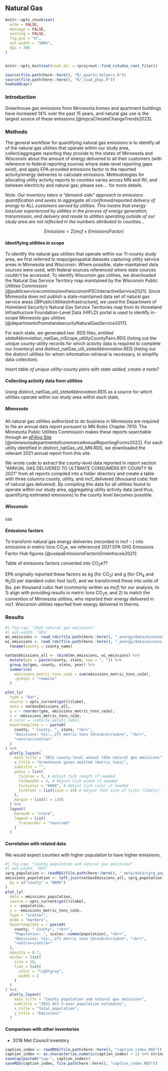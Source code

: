 ## Natural Gas

```r
knitr::opts_chunk$set(
  echo = FALSE,
  message = FALSE,
  warning = FALSE,
  fig.pos = "H",
  out.width = "100%",
  dpi = 300
)


knitr::opts_knit$set(root.dir = rprojroot::find_rstudio_root_file())
```

```r
source(file.path(here::here(), "R/_quarto_helpers.R"))
source(file.path(here::here(), "R/_load_pkgs.R"))
hookaddcap()
```

### Introduction

Greenhouse gas emissions from Minnesota homes and apartment buildings have increased 14% over the past 15 years, and natural gas use is the largest source of these emissions [@mpcaClimateChangeTrends2023].

### Methods

The general workflow for quantifying natural gas emissions is to identify all of the natural gas utilities that operate within our study area, collect/aggregate reporting they provide to the states of Minnesota and Wisconsin about the amount of energy delivered to all their customers (with reference to federal reporting sources where state-level reporting gaps exist), and apply EPA-provided emissions factor to the reported activity/energy deliveries to calculate emissions. Methodologies for allocating utility activity reports to counties varies across MN and WI, and between electricity and natural gas; please see.... for more details.

*Note: Our inventory takes a "demand-side" approach to emissions quantification and seeks to aggregate all confirmed/reported delivery of energy to ALL customers served by utilities. This means that energy loss/use experienced by utilities in the process of energy generation, transmission, and delivery and resale to utilities operating outside of our study area are not reflected in the numbers attributed to counties...*

$$Emissions = \Sigma (mcf \times {Emissions Factor}) $$

#### Identifying utilities in scope

To identify the natural gas utilities that operate within our 11-county study area, we first referred to maps/geospatial datasets capturing utility service areas in Minnesota and Wisconsin. Where possible, state-maintained data sources were used, with federal sources referenced where state sources couldn't be accessed. To identify Wisconsin gas utilities, we downloaded the Natural Gas Service Territory map maintained by the Wisconsin Public Utilities Commission [@publicservicecommissionofwisconsinPSCInteractiveService2021]. Since Minnesota does not publish a state-maintained data set of natural gas service areas [@PublicUtilitiesInfrastructure], we used the Department of Homeland Security's Natural Gas Service Territories map from its Homeland Infrastructure Foundation-Level Data (HIFLD) portal is used to identify in-scope Minnesota gas utilities [@departmentofhomelandsecurityNaturalGasService2017].

For each state, we generated two .RDS files, entitled *stateAbbreviation*\_natGas_inScope_utilityCountyPairs.RDS (listing out the unique county-utility records for which activity data is required to complete our inventory) and distinct_natGas_util\_*stateAbbreviation*.RDS (listing out the distinct utilities for whom information retrieval is necessary, to simplify data collection).

*Insert table of unique utility-county pairs with state added, create a meta?*

#### Collecting activity data from utilities

Using distinct_natGas_util\_*stateAbbreviation*.RDS as a source for which utilities operate within our study area within each state,

##### Minnesota

All natural gas utilities authorized to do business in Minnesota are required to file an annual data report pursuant to MN Rules Chapter 7610. The Minnesota Public Utilities Commission makes these reports searchable through an [eFiling Site](https://www.edockets.state.mn.us/EFiling/edockets/searchDocuments.do?method=eDocketsResult&docketYear=22&docketNumber=19) [@minnesotadepartmentofcommerceAnnualReportingForms2022]. For each utility identified in distinct_natGas_util_MN.RDS, we downloaded the relevant 2021 annual report from this site.

We wrote code to extract the county-level data reported in report section "ANNUAL GAS DELIVERED TO ULTIMATE CONSUMERS BY COUNTY IN 2021" from all reports compiled into a folder directory and create a table with three columns county, utility, and mcf_delivered (thousand cubic feet of natural gas delivered). By compiling this data for all utilities found to operate within our study area, aggregating utility activity data (and thus, quantifying estimated emissions) to the county level becomes possible.

##### Wisconsin

sss

#### Emissions factors

To transform natural gas energy deliveries (recorded in mcf -- ) into emissions in metric tons CO~2~e, we referenced 2021 EPA GHG Emissions Factor Hub figures [@usepaEmissionsFactorsGreenhouse2021]:

Table of emissions factors converted into CO~2~e??

EPA originally reported these factors as kg (for CO~2~) and g (for CH~4~ and N~2~O) per standard cubic foot (scf), and we transformed these into units of lbs. per thousand cubic feet (commonly written as *mcf*) for our analysis, to 1) align with providing results in metric tons CO~2~e, and 2) to match the convention of Minnesota utilities, who reported their energy delivered in mcf. Wisconsin utilities reported their energy delivered in therms.

### Results

```r
#| fig-cap: "2021 natural gas emissions"
#| out-width: "95%"
mn_emissions <- read_rds(file.path(here::here(), "_energy/data/minnesota_county_GasEmissions.RDS"))
wi_emissions <- read_rds(file.path(here::here(), "_energy/data/wisconsin_county_GasEmissions.RDS")) %>%
  rename(county = county_name)

natGasEmissions_all <- rbind(mn_emissions, wi_emissions) %>%
  mutate(geo = paste(county, state, sep = ", ")) %>%
  group_by(geo, county, state, year) %>%
  summarise(
    emissions_metric_tons_co2e = sum(emissions_metric_tons_co2e),
    .groups = "rowwise"
  )

plot_ly(
  type = "bar",
  source = opts_current$get()$label,
  data = natGasEmissions_all,
  y = ~ reorder(geo, emissions_metric_tons_co2e),
  x = ~emissions_metric_tons_co2e,
  # color = ~vehicle_weight_label,
  hovertemplate = ~ paste0(
    county, " County, ", state, "<br>",
    "Emissions: %{x:,.2f} metric tons CO<sub>2</sub>e", "<br>",
    "<extra></extra>"
  )
) %>%
  plotly_layout(
    main_title = "2021 county-level annual CO2e natural gas emissions",
    x_title = "Greenhouse gases emitted (metric tons)",
    subtitle = "",
    yaxis = list(
      ticklen = 5, # Adjust tick length if needed
      tickwidth = 2, # Adjust tick width if needed
      tickcolor = "#000", # Adjust tick color if needed
      tickfont = list(size = 14) # Adjust font size of ticks (labels) if needed
    ),
    margin = list(l = 120)
  ) %>%
  layout(
    barmode = "stack",
    legend = list(
      traceorder = "reversed"
    )
  )
```

#### Correlation with related data

We would expect counties with higher population to have higher emissions.

```r
#| fig-cap: "County population and natural gas emissions"
#| out-width: "95%"
cprg_population <- readRDS(file.path(here::here(), "_meta/data/cprg_population.RDS"))
emissions_population <- left_join(natGasEmissions_all, cprg_population,
  by = c("county" = "NAME")
)
plot_ly(
  data = emissions_population,
  source = opts_current$get()$label,
  x = ~population,
  y = ~emissions_metric_tons_co2e,
  type = "scatter",
  mode = "markers",
  hovertemplate = ~ paste0(
    county, " County", "<br>",
    "Population: ", scales::comma(population), "<br>",
    "Emissions: %{y:,.2f} metric tons CO<sub>2</sub>e", "<br>",
    "<extra></extra>"
  ),
  opacity = 0.7,
  marker = list(
    size = 18,
    line = list(
      color = "lightgray",
      width = 2
    )
  )
) %>%
  plotly_layout(
    main_title = "County population and natural gas emissions",
    subtitle = "2021 ACS 5-year population estimates",
    x_title = "Total population",
    y_title = "Emissions"
  )
```

#### Comparison with other inventories

-   2018 Met Council inventory

```r
caption_index <- readRDS(file.path(here::here(), "caption_index.RDS"))
caption_index <- as.character(as.numeric(caption_index) + 1) %>% stringr::str_pad(width = 2, side = "left", pad = "0")
saveCap(paste0("cap-", caption_index))
saveRDS(caption_index, file.path(here::here(), "caption_index.RDS"))
```
